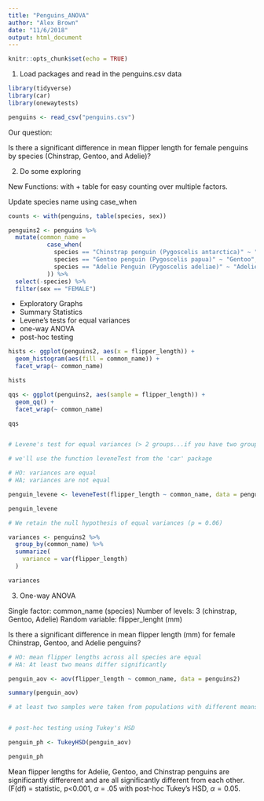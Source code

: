 ```yaml
---
title: "Penguins_ANOVA"
author: "Alex Brown"
date: "11/6/2018"
output: html_document
---
```


```r
knitr::opts_chunk$set(echo = TRUE)
```

1. Load packages and read in the penguins.csv data

```r

library(tidyverse)
library(car)
library(onewaytests)

penguins <- read_csv("penguins.csv")


```

Our question:

Is there a significant difference in mean flipper length for female penguins by species (Chinstrap, Gentoo, and Adelie)?

2. Do some exploring 

New Functions: with + table for easy counting over multiple factors.

Update species name using case_when

```r
counts <- with(penguins, table(species, sex))

penguins2 <- penguins %>%
  mutate(common_name =
           case_when(
             species == "Chinstrap penguin (Pygoscelis antarctica)" ~ "Chinstrap",
             species == "Gentoo penguin (Pygoscelis papua)" ~ "Gentoo",
             species == "Adelie Penguin (Pygoscelis adeliae)" ~ "Adelie"
           )) %>% 
  select(-species) %>% 
  filter(sex == "FEMALE")
```

- Exploratory Graphs
- Summary Statistics
- Levene's tests for equal variances
- one-way ANOVA
- post-hoc testing

```r

hists <- ggplot(penguins2, aes(x = flipper_length)) +
  geom_histogram(aes(fill = common_name)) +
  facet_wrap(~ common_name)

hists

qqs <- ggplot(penguins2, aes(sample = flipper_length)) +
  geom_qq() + 
  facet_wrap(~ common_name)

qqs


# Levene's test for equal variances (> 2 groups...if you have two groups, use the F-test for equal variances)

# we'll use the function leveneTest from the 'car' package

# HO: variances are equal
# HA; variances are not equal

penguin_levene <- leveneTest(flipper_length ~ common_name, data = penguins2)

penguin_levene

# We retain the null hypothesis of equal variances (p = 0.06)

variances <- penguins2 %>% 
  group_by(common_name) %>% 
  summarize(
    variance = var(flipper_length)
  )

variances

```

3. One-way ANOVA

Single factor: common_name (species)
Number of levels: 3 (chinstrap, Gentoo, Adelie)
Random variable: flipper_lenght (mm)

Is there a significant difference in mean flipper length (mm) for female Chinstrap, Gentoo, and Adelie penguins? 

```r
# HO: mean flipper lengths across all species are equal
# HA: At least two means differ significantly 

penguin_aov <- aov(flipper_length ~ common_name, data = penguins2)

summary(penguin_aov)

# at least two samples were taken from populations with different means. Which ones are different? All three are different from each other? Or something else?


# post-hoc testing using Tukey's HSD

penguin_ph <- TukeyHSD(penguin_aov)

penguin_ph
```

Mean flipper lengths for Adelie, Gentoo, and Chinstrap penguins are significantly differerent and are all significantly different from each other. (F(df) = statistic, p<0.001, $\alpha$ = .05 with post-hoc Tukey's HSD, $\alpha = 0.05$.
